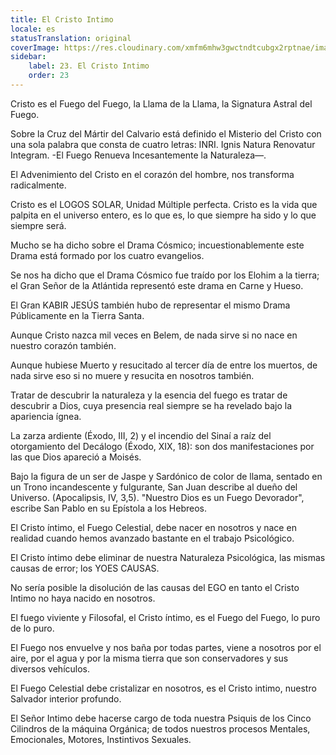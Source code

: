 ```yaml
---
title: El Cristo Intimo
locale: es
statusTranslation: original
coverImage: https://res.cloudinary.com/xmfm6mhw3gwctndtcubgx2rptnae/image/upload/v1741354419/small_cover_la_gran_rebelion_28716e29d2.webp
sidebar:
    label: 23. El Cristo Intimo
    order: 23
---
```

Cristo es el Fuego del Fuego, la Llama de la Llama, la Signatura Astral del Fuego.

Sobre la Cruz del Mártir del Calvario está definido el Misterio del Cristo con una sola palabra que consta de cuatro letras: INRI. Ignis Natura Renovatur Integram. -El Fuego Renueva Incesantemente la Naturaleza—.

El Advenimiento del Cristo en el corazón del hombre, nos transforma radicalmente.

Cristo es el LOGOS SOLAR, Unidad Múltiple perfecta. Cristo es la vida que palpita en el universo entero, es lo que es, lo que siempre ha sido y lo que siempre será.

Mucho se ha dicho sobre el Drama Cósmico; incuestionablemente este Drama está formado por los cuatro evangelios.

Se nos ha dicho que el Drama Cósmico fue traído por los Elohim a la tierra; el Gran Señor de la Atlántida representó este drama en Carne y Hueso.

El Gran KABIR JESÚS también hubo de representar el mismo Drama Públicamente en la Tierra Santa.

Aunque Cristo nazca mil veces en Belem, de nada sirve si no nace en nuestro corazón también.

Aunque hubiese Muerto y resucitado al tercer día de entre los muertos, de nada sirve eso si no muere y resucita en nosotros también.

Tratar de descubrir la naturaleza y la esencia del fuego es tratar de descubrir a Dios, cuya presencia real siempre se ha revelado bajo la apariencia ígnea.

La zarza ardiente (Éxodo, III, 2) y el incendio del Sinaí a raíz del otorgamiento del Decálogo (Éxodo, XIX, 18): son dos manifestaciones por las que Dios apareció a Moisés.

Bajo la figura de un ser de Jaspe y Sardónico de color de llama, sentado en un Trono incandescente y fulgurante, San Juan describe al dueño del Universo. (Apocalipsis, IV, 3,5). "Nuestro Dios es un Fuego Devorador", escribe San Pablo en su Epístola a los Hebreos.

El Cristo íntimo, el Fuego Celestial, debe nacer en nosotros y nace en realidad cuando hemos avanzado bastante en el trabajo Psicológico.

El Cristo íntimo debe eliminar de nuestra Naturaleza Psicológica, las mismas causas de error; los YOES CAUSAS.

No sería posible la disolución de las causas del EGO en tanto el Cristo Intimo no haya nacido en nosotros.

El fuego viviente y Filosofal, el Cristo íntimo, es el Fuego del Fuego, lo puro de lo puro.

El Fuego nos envuelve y nos baña por todas partes, viene a nosotros por el aire, por el agua y por la misma tierra que son conservadores y sus diversos vehículos.

El Fuego Celestial debe cristalizar en nosotros, es el Cristo intimo, nuestro Salvador interior profundo.

El Señor Intimo debe hacerse cargo de toda nuestra Psiquis de los Cinco Cilindros de la máquina Orgánica; de todos nuestros procesos Mentales, Emocionales, Motores, Instintivos Sexuales.
